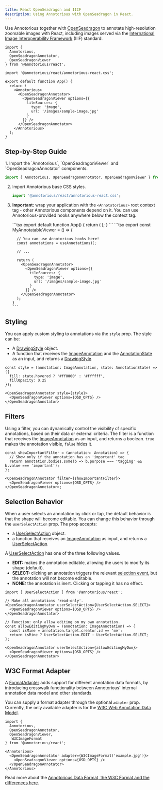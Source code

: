 ```yaml
---
title: React OpenSeadragon and IIIF
description: Using Annotorious with OpenSeadragon in React.
---
```


Use Annotorious together with [OpenSeadragon](https://openseadragon.github.io/) to 
annotate high-resolution zoomable images with React, including images served via the
[International Image Interoperability Framework](https://iiif.io/) (IIIF) standard.

```tsx
import { 
  Annotorious, 
  OpenSeadragonAnnotator,
  OpenSeadragonViewer 
} from '@annotorious/react';

import '@annotorious/react/annotorious-react.css';

export default function App() {
  return (
    <Annotorious>
      <OpenSeadragonAnnotator>
        <OpenSeadragonViewer options={{
          tileSources: {
            type: 'image',
            url: '/images/sample-image.jpg'
          }
        }} />
      </OpenSeadragonAnnotator>
    </Annotorious>
  );
}
```

## Step-by-Step Guide

<Steps>
1. Import the `Annotorious`, `OpenSeadragonViewer` and `OpenSeadragonAnnotator` components.

   ```ts
   import { Annotorious, OpenSeadragonAnnotator, OpenSeadragonViewer } from '@annotorious/react';
   ```

2. Import Annotorious base CSS styles.

   ```ts
   import '@annotorious/react/annotorious-react.css';
   ```

3. __Important:__ wrap your application with the `<Annotatorious>` root context tag -
   other Annotorious components depend on it. You can use Annotorious-provided hooks 
   anywhere below the context tag.

   <Tabs>
     <TabItem label="App.tsx">
       ```tsx
       export default function App() {
         return (
           <Annotorious>
             <MyAnnotatableViewer />
           </Annotorious>
         );
       }
       ```
     </TabItem>
     
     <TabItem label="MyAnnotatableViewer.tsx">
       ```tsx
       export const MyAnnotatableViewer = () => {

         // You can use Annotorious hooks here!
         const annotations = useAnnotations();

         // ...

         return (
           <OpenSeadragonAnnotator>
             <OpenSeadragonViewer options={{
               tileSources: {
                 type: 'image',
                 url: '/images/sample-image.jpg'
               }
             }} />
           </OpenSeadragonAnnotator>
         );
       }
       ```
     </TabItem>
   </Tabs>
</Steps>

## Styling

You can apply custom styling to annotations via the `style` prop. The style can 
be:
- A [DrawingStyle](/api-reference/drawing-style) object.
- A function that receives the [ImageAnnotation](/api-reference/image-annotation) and
  the [AnnotationState](/api-reference/annotation-state) as an input, and returns
  a [DrawingStyle](/api-reference/drawing-style).

```tsx
const style = (annotation: ImageAnnotation, state: AnnotationState) => ({
  fill: state.hovered ? '#ff0000' : '#ffffff',
  fillOpacity: 0.25
});

<OpenSeadragonAnnotator style={style}>
  <OpenSeadragonViewer options={OSD_OPTS} />
</OpenSeadragonAnnotator>
```

## Filters

Using a filter, you can dynamically control the visibility of specific annotations,
based on their data or external criteria. The filter is a function that receives 
the [ImageAnnotation](/api-reference/image-annotation) as an input, and returns a boolean. 
`true` makes the annotation visible, `false` hides it.

```tsx
const showImportantFilter = (annotation: Annotation) => {
  // Show only if the annotation has an 'important' tag
  return annotation.bodies.some(b => b.purpose === 'tagging' && b.value === 'important');
};

<OpenSeadragonAnnotator filter={showImportantFilter}>
  <OpenSeadragonViewer options={OSD_OPTS} />
</OpenSeadragonAnnotator>;
```

## Selection Behavior

When a user selects an annotation by click or tap, the default behavior is 
that the shape will become editable. You can change this behavior through 
the `userSelectAction` prop. The prop accepts:

- a [UserSelectAction](/api-reference/selection/#userselectaction) object.
- a function that receives an [ImageAnnotation](/api-reference/image-annotation) as
  input, and returns a [UserSelectAction](/api-reference/selection/#userselectaction).

A [UserSelectAction](/api-reference/selection/#userselectaction) has one of the three
following values.

- __EDIT:__ makes the annotation editable, allowing the users to modify its shape (default).
- __SELECT:__ clicking an annotation triggers the relevant [selection event](/api-reference/events/#selectionchanged),
  but the annotation will not become editable.
- __NONE:__ the annotation is inert. Clicking or tapping it has no effect.

```tsx
import { UserSelectAction } from '@annotorious/react'; 

// Make all annotations 'read-only'.
<OpenSeadragonAnnotator userSelectAction={UserSelectAction.SELECT}>
  <OpenSeadragonViewer options={OSD_OPTS} />
</OpenSeadragonAnnotator>

// Function: only allow editing on my own annotation.
const allowEditingMyOwn = (annotation: ImageAnnotation) => {
  const isMine = annotation.target.creator.id == 'me';
  return isMine ? UserSelectAction.EDIT : UserSelectAction.SELECT;
};

<OpenSeadragonAnnotator userSelectAction={allowEditingMyOwn}>
  <OpenSeadragonViewer options={OSD_OPTS} />
</OpenSeadragonAnnotator>
```

## W3C Format Adapter

A [FormatAdapter](/api-reference/format-adapter/) adds support for 
different annotation data formats, by introducing crosswalk functionality 
between Annotorious' internal annotation data model and other standards. 

You can supply a format adapter through the optional `adapter` prop.
Currently, the only available adapter is for the 
[W3C Web Annotation Data Model](https://www.w3.org/TR/annotation-model/).

```tsx
import { 
  Annotorious, 
  OpenSeadragonAnnotator, 
  OpenSeadragonViewer,
   W3CImageFormat 
} from '@annotorious/react';

<Annotorious>
  <OpenSeadragonAnnotator adapter={W3CImageFormat('example.jpg')}>
    <OpenSeadragonViewer options={OSD_OPTS} />
  </OpenSeadragonAnnotator>
</Annotorious>

```

Read more about the [Annotorious Data Format, the W3C Format and the differences here](/guides/data-model/).




